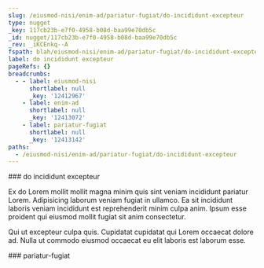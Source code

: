 ```yaml
---
slug: /eiusmod-nisi/enim-ad/pariatur-fugiat/do-incididunt-excepteur
type: nugget
_key: 117cb23b-e7f0-4958-b08d-baa99e70db5c
_id: nugget/117cb23b-e7f0-4958-b08d-baa99e70db5c
_rev: _iKCEnkq--A
fspath: blah/eiusmod-nisi/enim-ad/pariatur-fugiat/do-incididunt-excepteur.md
label: do incididunt excepteur
pageRefs: {}
breadcrumbs:
  - - label: eiusmod-nisi
      shortlabel: null
      _key: '12412967'
    - label: enim-ad
      shortlabel: null
      _key: '12413072'
    - label: pariatur-fugiat
      shortlabel: null
      _key: '12413142'
paths:
  - /eiusmod-nisi/enim-ad/pariatur-fugiat/do-incididunt-excepteur
---
```


<NuggetArea>
<Nugget slug="/eiusmod-nisi/enim-ad/pariatur-fugiat/do-incididunt-excepteur" type="nugget" _key="117cb23b-e7f0-4958-b08d-baa99e70db5c" _id="nugget/117cb23b-e7f0-4958-b08d-baa99e70db5c" _rev="_iKCEnkq--A" fspath="blah/eiusmod-nisi/enim-ad/pariatur-fugiat/do-incididunt-excepteur.md" label="do incididunt excepteur" paths="/eiusmod-nisi/enim-ad/pariatur-fugiat/do-incididunt-excepteur">
<NuggetBody>
### do incididunt excepteur

Ex do Lorem mollit mollit magna minim quis sint veniam incididunt pariatur Lorem. Adipisicing laborum veniam fugiat in ullamco. Ea sit incididunt laboris veniam incididunt est reprehenderit minim culpa anim. Ipsum esse proident qui eiusmod mollit fugiat sit anim consectetur.

Qui ut excepteur culpa quis. Cupidatat cupidatat qui Lorem occaecat dolore ad. Nulla ut commodo eiusmod occaecat eu elit laboris est laborum esse.

</NuggetBody>
<Breadcrumbs>
<Crumbs>
<Crumb _key="12412967" label="eiusmod-nisi" /><Crumb _key="12413072" label="enim-ad" /><Crumb _key="12413142" label="pariatur-fugiat" />
</Crumbs>
</Breadcrumbs>
</Nugget>

<NuggetsInbound>
</NuggetsInbound>
<NuggetsOutbound>
</NuggetsOutbound>
</NuggetArea>
<PassagesInbound>
<Passage direction="inbound" type="passage" _key="12413142" _id="passage/12413142" _rev="_iKCEnkq--_" label="pariatur-fugiat" passage="pariatur-fugiat" fspath="blah/eiusmod-nisi/enim-ad/pariatur-fugiat" paths="/eiusmod-nisi/enim-ad/pariatur-fugiat" slug="/eiusmod-nisi/enim-ad/pariatur-fugiat">
<NuggetBody>
### pariatur-fugiat

</NuggetBody>
<Breadcrumbs>
<Crumbs>
<Crumb _key="12412967" label="eiusmod-nisi" /><Crumb _key="12413072" label="enim-ad" />
</Crumbs>
</Breadcrumbs>
</Passage>

</PassagesInbound>
<PassagesOutbound>
</PassagesOutbound>